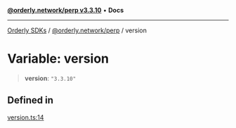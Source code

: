 [**@orderly.network/perp v3.3.10**](/sdks/tech-doc/@orderly.network/perp/README) • **Docs**

***

[Orderly SDKs](/sdks/tech-doc/packages) / [@orderly.network/perp](/sdks/tech-doc/@orderly.network/perp/README) / version

# Variable: version

> **version**: `"3.3.10"`

## Defined in

[version.ts:14](https://github.com/OrderlyNetwork/js-sdk/blob/554ae704783e3b83c40bb234a899e8f02987d9b6/packages/perp/src/version.ts#L14)
